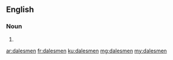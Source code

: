 ==English==

===Noun===
{{head|en|noun plural form}}

# {{plural of|dalesman|lang=en}}

[[ar:dalesmen]]
[[fr:dalesmen]]
[[ku:dalesmen]]
[[mg:dalesmen]]
[[my:dalesmen]]